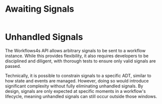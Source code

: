 
# Awaiting Signals

```scala file=./main/scala/workflows4s/example/docs/HandleSignalExample.scala start=start_withoutError end=end_withoutError
```

<OperationOutputs name="handle-signal"/>

# Unhandled Signals

The Workflows4s API allows arbitrary signals to be sent to a workflow instance. While this provides flexibility, it also
requires developers to be disciplined and diligent, with thorough tests to ensure only valid signals are passed.

Technically, it is possible to constrain signals to a specific ADT, similar to how state and
events are managed. However, doing so would introduce significant complexity without fully eliminating unhandled
signals. By design, signals are only expected at specific moments in a workflow's lifecycle, meaning unhandled signals
can still occur outside those windows.